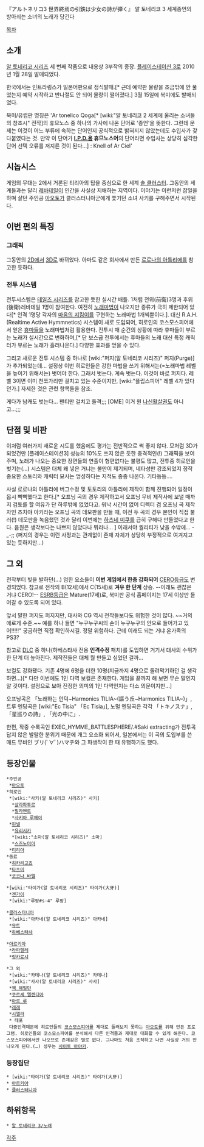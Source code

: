 『アルトネリコ3 世界終焉の引鉄は少女の詩が弾く』
알 토네리코 3 세계종언의 방아쇠는 소녀의 노래가 당긴다

[[목차]]

== 소개 ==
[[알 토네리코 시리즈]] 세 번째 작품으로 내용상 3부작의 종장. [[플레이스테이션 3]]로 2010년 1월 28일 발매되었다.

한국에서는 인트라링스가 일본어판으로 정식발매.[* 근데 예약판 물량을 조금밖에 안 풀었는지 예약 시작하고 반나절도 안 되어 물량이 떨어졌다.] 3월 15일에 북미에도 발매되었다.

북미/유럽판 명칭은 'Ar tonelico Qoga[* [wiki:"알 토네리코 2 세계에 울리는 소녀들의 창조시" 전작]의 휴므노스 중 하나의 가사에 나온 단어로 '종언'을 뜻한다. 그런데 문제는 이것이 어느 부류에 속하는 단어인지 공식적으로 밝혀지지 않았는데도 수입사가 갖다붙였다는 것. 만약 이 단어가 '''[[I.P.D.]]용 휴므노스어'''의 단어라면 수입사는 상당히 심각한 단어 선택 오류를 저지른 것이 된다...] : Knell of Ar Ciel'

== 시놉시스 ==
게임의 무대는 2에서 거론된 티리아의 탑을 중심으로 한 세계 [[솔 클러스터]]. 그동안의 세계들과는 달리 [[레바테일]]이 인간을 사실상 지배하는 지역이다. 이야기는 이런저런 잡일을 하며 살던 주인공 [[아오토]]가 클러스터니아군에게 쫓기던 소녀 사키를 구해주면서 시작된다.

== 이번 편의 특징 ==
=== 그래픽 ===
그동안의 [[2D]]에서 [[3D]]로 바뀌었다. 아마도 같은 회사에서 만든 [[로로나의 아틀리에]]를 참고한 듯하다.

=== 전투 시스템 ===
전투시스템은 [[테일즈 시리즈]]를 참고한 듯한 실시간 배틀. 1처럼 전위(前衛)3명과 후위(後衛)레바테일 1명이 참여한다. 여전히 [[노래마법]]이 나오지만 종류가 극히 제한되어 있다[* 인격 1명당 각자의 [[마음의 지킴이]]를 구현하는 노래마법 1개씩뿐이다.]. 대신 R.A.H.(Realtime Active Hymmnetics) 시스템이 새로 도입되어, 히로인의 코스모스피어에서 얻은 [[휴마]]들을 노래마법처럼 활용한다. 전투시 매 순간의 상황에 따라 휴마들이 부르는 노래가 실시간으로 변화하며,[* 단 보스급 전투에서는 휴마들의 노래 대신 특정 캐릭터가 부르는 노래가 흘러나온다.] 다양한 효과를 얻을 수 있다.

그리고 새로운 전투 시스템 중 하나로 [wiki:"퍼지(알 토네리코 시리즈)" 퍼지(Purge)]가 추가되었는데... 설정상 이번 히로인들은 강한 마법을 쓰기 위해서는(=노래마법 레벨을 높이기 위해서는) 벗어야 한다. 그래서 벗는다. 계속 벗는다. 이것이 바로 퍼지다. 레벨 3이면 이미 천쪼가리만 걸치고 있는 수준이지만, [wiki:"플립스피어" 레벨 4가 있다던가.] 자세한 것은 관련 항목들을 참조.

게다가 남캐도 벗는다... 팬티만 걸치고 돌격;;; [OME] 이거 원 [[나신활살권]]도 아니고...;;;

== 단점 및 비판 ==
이처럼 여러가지 새로운 시도를 했음에도 평가는 전반적으로 썩 좋지 않다. 모처럼 3D가 되었건만 [플레이스테이션3] 성능의 10%도 쓰지 않은 듯한 충격적인(!) 그래픽을 보여주며, 노래가 나오는 중요한 장면들의 연출이 형편없다는 불평도 많고, 전투중 히로인을 벗기는(...) 시스템은 대체 왜 넣은 거냐는 불만이 제기되며, 네타성만 강조되었지 정작 중요한 스토리와 캐릭터 묘사는 엉성하다는 지적도 종종 나온다. 기타등등....

사실 로로나의 아틀리에 버그수정 및 토토리의 아틀리에 제작이 함께 진행되어 일정이 몹시 빡빡했다고 한다.[* 오프닝 곡의 경우 제작하고서 오프닝 무비 제작사에 보낼 때까지 검토를 할 여유가 단 하루밖에 없었다고. 워낙 시간이 없어 디렉터 겸 오프닝 곡 제작자인 츠치야 아키라는 오프닝 곡의 데모판을 만들 때, 이전 두 곡의 경우 본인이 직접 불러(!) 데모판을 녹음했던 것과 달리 이번에는 [[하츠네 미쿠]]를 급히 구해다 만들었다고 한다. 음원은 생각보다는 나쁘지 않았다나 뭐라나... ] 이래서야 퀄리티가 낮을 수밖에... -_-;; (퍼지의 경우는 이런 사정과는 관계없이 존재 자체가 상당히 부정적으로 여겨지고 있는 듯하지만...)

== 그 외 ==
전작부터 빛을 발하던(...) 엄한 요소들이 '''이번 게임에서 한층 강화되어''' [[CERO]]등급도 변경되었다. 참고로 전작의 B(12세)에서 C(15세)로 '''겨우 한 단계''' 상승. --이래도 괜찮은 거냐 CERO!-- [[ESRB]]등급은 Mature(17세)로, 북미판 공식 홈페이지는 17세 이상만 들어갈 수 있도록 되어 있다.

앞서 말한 퍼지도 퍼지지만, 대사와 CG 역시 전작들보다도 위험한 것이 많다. ~~거의 에로게 수준.~~ 예를 하나 들면 "누구누구씨의 손이 누구누구의 안으로 들어가고 있어!!!!!" 궁금하면 직접 확인하시길. 정말 위험하다. 근데 이래도 되는 거냐 온가족의 PS3?

참고로 [[DLC]] 중 하나(하베스타샤 전용 '''인격수정''' 패치)를 도입하면 거기서 대사의 수위가 한 단계 더 높아진다. 제작진들은 대체 뭘 만들고 싶었던 걸까...

보컬도 강화됐다. 기존 4명에 6명을 더한 10명(지금까지 4명으로 돌려막기하던 걸 생각하면...)[* 다만 이번에도 1인 다역 보컬은 존재한다. 게임을 끝까지 해 보면 무슨 말인지 알 것이다. 설정으로 보아 진정한 의미의 1인 다역인지는 다소 의문이지만...]

오프닝곡은 「노래하는 언덕~Harmonics TILIA~(謳う丘~Harmonics TILIA~)」, 트루 엔딩곡은 [wiki:"Ec Tisia" 「Ec Tisia」],  노멀 엔딩곡은 각각 「トキノスナ」, 「星巡りの詩」, 「光の中に」.

한편, 작중 수록곡인 EXEC_HYMME_BATTLESPHERE/.#Saki extracting가 전투곡 답지 않은 발랄한 분위기 때문에 개그 요소화 되어서, 일본에서는 이 곡의 도입부를 쓴 매드 무비인 ブリ(ﾟ∀ﾟ)ハマチ와 그 파생작이 한 때 유행하기도 했다.

== 등장인물 ==
 *주인공  
  *[[아오토]] 
 *히로인
  *[wiki:"사키(알 토네리코 시리즈)" 사키] 
   *[[살라파투르]]
   *[[필라멘트]]
   *[[사키아 루메이]] 
  *[[핀넬]] 
   *[[유리시카]]
   *[wiki:"소마(알 토네리코 시리즈)" 소마]
   *[[스즈노미아]]
  *[[티리아]]
 *동료
  *[[히카리고죠]]
  *[[타츠미]]
  *[[코코나 바텔]]
  
 *[wiki:"타이가(알 토네리코 시리즈)" 타이가(大牙)]
  *[[겐가이]]
  *[wiki:"루팡#s-4" 루팡]

 *[[클러스터니아]]
  *[wiki:"아카네(알 토네리코 시리즈)" 아카네]
  *[[뮤트]]
  *[[하베스타샤]]

 *[[아르키아]]
  *[[라파엘레]]
  *[[릿카료샤]]

 *그 외
  *[wiki:"카테나(알 토네리코 시리즈)" 카테나]
  *[wiki:"사샤(알 토네리코 시리즈)" 사샤]
  *[[잭 해밀턴]]
  *[[쿠르셰 엘렌디아]]
  *[[아르 루]]
  *[[레레]]
  *[[시엘라]]
  * 테포
  다중인격때문에 히로인들의 [[코스모스피어]]를 제대로 둘러보지 못하는 [[아오토]]를 위해 만든 프로그램. 히로인들의 코스모스피어를 분석해서 다른 인격들과 제대로 대화할 수 있게 해준다. 코스모스피어에서만 나오므로 존재감은 별로 없다. 그나마도 처음 조작하고 나면 사실상 거의 안나오게 된다.(…) 성우는 [[사이토 아야카]].

=== 등장집단 ===
 * [wiki:"타이가(알 토네리코 시리즈)" 타이가(大牙)]
 * [[아르키아]]
 * [[클러스터니아]]

== 하위항목 ==
 * [[알 토네리코 3/노래]]

[[각주]]

